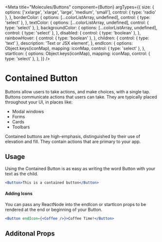 



<Meta
  title="Molecules/Buttons"
  component={Button}
  argTypes={{
    size: {
      options: ['xxlarge', 'xlarge', 'large', 'medium', 'small'],
      control: { type: 'radio' },
    },
    borderColor: {
      options: [...colorListArray, undefined],
      control: { type: 'select' },
    },
    textColor: {
      options: [...colorListArray, undefined],
      control: { type: 'select' },
    },
    backgroundColor: {
      options: [...colorListArray, undefined],
      control: { type: 'select' },
    },
    disabled: {
      control: { type: 'boolean' },
    },
    rainbowHover: {
      control: { type: 'boolean' },
    },
    children: {
      control: { type: 'text' },
      description: 'Text or JSX element',
    },
    endIcon: {
      options: Object.keys(iconMap),
      mapping: iconMap,
      control: { type: 'select' },
    },
    startIcon: {
      options: Object.keys(iconMap),
      mapping: iconMap,
      control: { type: 'select' },
    },
  }}
/>

# Contained Button

Buttons allow users to take actions, and make choices, with a single tap. Buttons communicate actions that users can
take. They are typically placed throughout your UI, in places like:

- Modal windows
- Forms
- Cards
- Toolbars

Contained buttons are high-emphasis, distinguished by their use of elevation and fill. They contain actions that are
primary to your app.

## Usage

Using the Contained Button is as easy as writing the word Button with your text as the child.

```jsx
<Button>This is a contained button</Button>
```

#### Adding Icons

You can pass any ReactNode into the endIcon or startIcon props to be rendered at the end or beginning of your Button.

```jsx
<Button endIcon={<Coffee />}>Coffee Time!</Button>
```

## Additonal Props

<Canvas>
  <Story name="Contained" story={stories.contained} />
</Canvas>

<ArgsTable story="Contained" />
